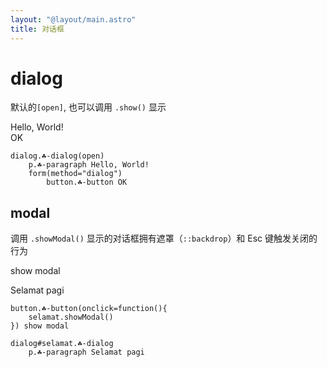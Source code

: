 ```yaml
---
layout: "@layout/main.astro"
title: 对话框
---
```




# dialog

默认的`[open]`, 也可以调用 `.show()` 显示

<T tag="dialog" class="☘-dialog" open>
    <T tag="p" class="☘-paragraph">Hello, World!</T>
    <form method="dialog">
        <T tag="button" class="☘-button">OK</T>
    </form>
</T>

```pug
dialog.☘-dialog(open)
    p.☘-paragraph Hello, World!
    form(method="dialog")
        button.☘-button OK
```

## modal

调用 `.showModal()` 显示的对话框拥有遮罩（`::backdrop`）和 <T tag='kbd' class='☘-kbd'>Esc</T> 键触发关闭的行为

<T tag="button" class="☘-button" onclick="selamat.showModal()">show modal</T>

<T tag="dialog" id="selamat" class="☘-dialog">
    <T tag="p" class="☘-paragraph">Selamat pagi</T>
</T>

```pug
button.☘-button(onclick=function(){
    selamat.showModal()
}) show modal

dialog#selamat.☘-dialog
    p.☘-paragraph Selamat pagi
```
